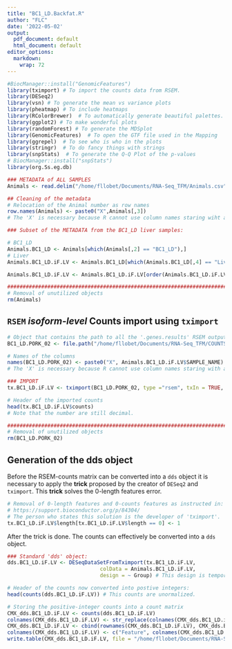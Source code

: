 ```yaml
---
title: "BC1_LD.Backfat.R"
author: "FLC"
date: '2022-05-02'
output:
  pdf_document: default
  html_document: default
editor_options: 
  markdown: 
    wrap: 72
---
```


```r
#BiocManager::install("GenomicFeatures")
library(tximport) # To import the counts data from RSEM.
library(DESeq2)
library(vsn) # To generate the mean vs variance plots
library(pheatmap) # To include heatmaps
library(RColorBrewer)  # To automatically generate beautiful palettes.
library(ggplot2) # To make wonderful plots
library(randomForest) # To generate the MDSplot
library(GenomicFeatures)  # To open the GTF file used in the Mapping
library(ggrepel)  # To see who is who in the plots
library(stringr)  # To do fancy things with strings
library(snpStats)  # To generate the Q-Q Plot of the p-values
# BiocManager::install("snpStats")
library(org.Ss.eg.db)
```

```r
### METADATA of ALL SAMPLES
Animals <- read.delim("/home/fllobet/Documents/RNA-Seq_TFM/Animals.csv", sep = ";", stringsAsFactors = FALSE)

## Cleaning of the metadata
# Relocation of the Animal number as row names 
row.names(Animals) <- paste0("X",Animals[,3])
# The 'X' is necessary because R cannot use column names staring wiht a number.

### Subset of the METADATA from the BC1_LD liver samples:

# BC1_LD
Animals.BC1_LD <- Animals[which(Animals[,2] == "BC1_LD"),]
# Liver
Animals.BC1_LD.iF.LV <- Animals.BC1_LD[which(Animals.BC1_LD[,4] == "Liver"),]

Animals.BC1_LD.iF.LV <- Animals.BC1_LD.iF.LV[order(Animals.BC1_LD.iF.LV[,1]),]

################################################################################
# Removal of unutilized objects
rm(Animals)
```

## `RSEM` *isoform-level* Counts import using `tximport`

```r
# Object that contains the path to all the '.genes.results' RSEM output files. 
BC1_LD.PORK_02 <- file.path("/home/fllobet/Documents/RNA-Seq_TFM/COUNTS/Isoforms/PK02", paste0(Animals.BC1_LD.iF.LV$SAMPLE_NAME, ".isoforms.results"))

# Names of the columns
names(BC1_LD.PORK_02) <- paste0("X", Animals.BC1_LD.iF.LV$SAMPLE_NAME) 
# The 'X' is necessary because R cannot use column names staring with a number.

### IMPORT
tx.BC1_LD.iF.LV <- tximport(BC1_LD.PORK_02, type ="rsem", txIn = TRUE, txOut = TRUE)

# Header of the imported counts
head(tx.BC1_LD.iF.LV$counts)
# Note that the number are still decimal.

################################################################################
# Removal of unutilized objects
rm(BC1_LD.PORK_02)
```


## Generation of the dds object

Before the RSEM-counts matrix can be converted into a `dds` object it is
necessary to apply the **trick** proposed by the creator of `DESeq2` and
`tximport`. This **trick** solves the 0-length features error.

```r
# Removal of 0-length features and 0-counts features as instructed in:
# https://support.bioconductor.org/p/84304/
# The person who states this solution is the developer of 'tximport'. 
tx.BC1_LD.iF.LV$length[tx.BC1_LD.iF.LV$length == 0] <- 1

```

After the trick is done. The counts can effectively be converted into a
`dds` object.

```r
### Standard 'dds' object:
dds.BC1_LD.iF.LV <- DESeqDataSetFromTximport(tx.BC1_LD.iF.LV,
                              colData = Animals.BC1_LD.iF.LV,
                              design = ~ Group) # This design is temporary. 

# Header of the counts now converted into postive integers: 
head(counts(dds.BC1_LD.iF.LV)) # This counts are unormalized.

# Storing the positive-integer counts into a count matrix
CMX_dds.BC1_LD.iF.LV <- counts(dds.BC1_LD.iF.LV)
colnames(CMX_dds.BC1_LD.iF.LV) <- str_replace(colnames(CMX_dds.BC1_LD.iF.LV),"X","")
CMX_dds.BC1_LD.iF.LV <- cbind(rownames(CMX_dds.BC1_LD.iF.LV), CMX_dds.BC1_LD.iF.LV) 
colnames(CMX_dds.BC1_LD.iF.LV) <- c("Feature", colnames(CMX_dds.BC1_LD.iF.LV)[2:dim(CMX_dds.BC1_LD.iF.LV)[2]])
write.table(CMX_dds.BC1_LD.iF.LV, file = "/home/fllobet/Documents/RNA-Seq_TFM/BC1_LD.LV/ISOFORMS/IsoFORM_COUNTS.BC1_LD.liver.csv", sep =";", row.names = FALSE)
```
